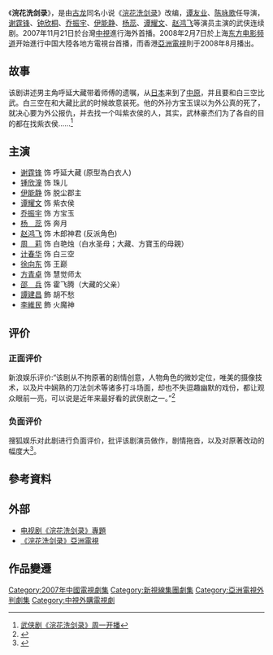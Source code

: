 {{multiple issues|
{{expand|time=2015-08-15T22:39:35+00:00}}
{{refimprove|time=2015-08-15T22:39:35+00:00}}
}}
{{电视节目信息框
| 名稱 = 浣花洗劍錄
| 類型 = [[武侠劇|武侠劇]]
| 導演 = [[谭友业|谭友业]]、[[陈咏歌|陈咏歌]]
| 顧問 = 
| 編劇 = 
| 演出 = 谢霆锋、钟欣桐、乔振宇
| 製作人 = 
| 標語 = 
| 主題曲 = [[謝霆鋒|謝霆鋒]]主唱
| 國家 = 
| 語言 = [[國語|國語]]
| 集數 = 
| 相關 = 《[[情剑|情剑]]》
| 每集長 = 
| 製作公司 = [[新視線多媒體有限公司|新視線多媒體有限公司]]<br>[[慈文影視|慈文影視]]
| 電視臺 = {{TW}}[[中視|中視]]
| 開始 = 2007年11月21日
| 結束 = 2007年12月26日
| 官方網站 = 
}}
《'''浣花洗剑录'''》，是由[[古龙|古龙]]同名小说《[[浣花洗剑录|浣花洗剑录]]》改编，[[谭友业|谭友业]]、[[陈咏歌|陈咏歌]]任导演，[[谢霆锋|谢霆锋]]、[[钟欣桐|钟欣桐]]、[[乔振宇|乔振宇]]、[[伊能静|伊能静]]、[[杨蕊|杨蕊]]、[[谭耀文|谭耀文]]、[[赵鸿飞|赵鸿飞]]等演员主演的武侠连续剧。2007年11月21日於台灣[[中視|中視]]進行海外首播。2008年2月7日於上海[[东方电影频道|东方电影频道]]开始進行中国大陸各地方電視台首播，而香港[[亞洲電視|亞洲電視]]則于2008年8月播出。 

==故事==
该剧讲述男主角呼延大藏带着师傅的遗嘱，从[[日本|日本]]来到了[[中原|中原]]，并且要和白三空比武。白三空在和大藏比武的时候故意装死。他的外孙方宝玉误以为外公真的死了，就决心要为外公报仇，并去找一个叫紫衣侯的人，其实，武林豪杰们为了各自的目的都在找紫衣侯……<ref>[http://ent.163.com/13/0127/00/8M6GNJFK00032DGD.html 武侠剧《浣花洗剑录》周一开播]{{Dead link|date=2019年12月|bot=InternetArchiveBot|fix-attempted=yes}}</ref>

==主演==
*[[谢霆锋|谢霆锋]] 饰 呼延大藏 (原型為白衣人)
*[[锺欣潼|锺欣潼]] 饰 珠儿
*[[伊能静|伊能静]] 饰 脱尘郡主  
*[[谭耀文|谭耀文]] 饰 紫衣侯 
*[[乔振宇|乔振宇]] 饰 方宝玉
*[[杨蕊|杨　蕊]] 饰 奔月   
*[[赵鸿飞|赵鸿飞]] 饰 木郎神君 (反派角色)
*[[周莉|周　莉]] 饰 白艳烛（白水圣母；大藏、方寶玉的母親） 
*[[计春华|计春华]] 饰 白三空 
*[[徐向东|徐向东]] 饰 王巅
*[[方青卓|方青卓]] 饰 慧觉师太
*[[邵兵|邵　兵]] 饰 霍飞腾（大藏的父亲）
*[[譚建昌|譚建昌]] 飾 胡不愁
*[[李維民|李維民]] 飾 火魔神

==评价==
===正面评价===
新浪娱乐评价:“该剧从不拘原著的剧情创意，人物角色的微妙定位，唯美的摄像技术，以及片中娴熟的刀法剑术等诸多打斗场面，却也不失逗趣幽默的戏份，都让观众眼前一亮，可以说是近年来最好看的武侠剧之一。”<ref>{{Cite web|title=评论：《浣花洗剑录》中谢霆锋阿娇那段情(图)|url=http://ent.sina.com.cn/r/i/2008-10-15/18022207134.shtml|access-date=2015-08-16|archive-url=https://web.archive.org/web/20200717230212/http://ent.sina.com.cn/r/i/2008-10-15/18022207134.shtml|archive-date=2020-07-17|dead-url=no}}</ref>

===负面评价===
搜狐娱乐对此剧进行负面评价，批评该剧演员做作，剧情拖沓，以及对原著改动的幅度大<ref>{{Cite web|title=《浣花洗剑录》，被掺水的古龙很无奈|url=http://yule.sohu.com/20090527/n264204666.shtml|access-date=2015-08-16|archive-url=https://web.archive.org/web/20200717230219/https://yule.sohu.com/20090527/n264204666.shtml|archive-date=2020-07-17|dead-url=no}}</ref>。

== 參考資料 ==
{{Reflist}}

==外部==
*[http://ent.sina.com.cn/f/v/hhxjl/index.shtml 电视剧《浣花洗剑录》專題] {{Wayback|url=http://ent.sina.com.cn/f/v/hhxjl/index.shtml |date=20200717230221 }}
*[https://web.archive.org/web/20091214212225/http://www.hkatv.com/v3/drama/08/swordspirit/ 《浣花洗剑录》亞洲電視]

==作品變遷==
{{電視節目的變遷
|電視台={{flagicon|ROC}}[[中國電視公司|中視]]
|播放檔次=週一至週五20:00～21:30<br />12月14日起，改為週一至週四20:00～21:30
|節目名稱=浣花洗劍錄<br />（2007.11.21 - 2007.12.26）
|上一節目=[[豪門本色|豪門本色]]<br />（2007.8.1 - 2007.10.2）<br />[[我愛芙蓉姐|我愛芙蓉姐]]<br />（2007.10.3 - 2007.10.31）<br />[[愛情烘焙屋|愛情烘焙屋]]<br />（2007.11.1 - 2007.11.20）
|下一節目=[[聊齋奇女子|聊齋奇女子]]<br />（2007.12.27 - 2008.2.11）
}}
{{2007年中國大陸古裝/民初電視劇}}
{{谢霆锋}}
[[Category:2007年中國電視劇集|Category:2007年中國電視劇集]]
[[Category:新視線集團劇集|Category:新視線集團劇集]]
[[Category:亞洲電視外判劇集|Category:亞洲電視外判劇集]]
[[Category:中視外購電視劇|Category:中視外購電視劇]]